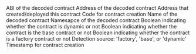 <ParamField path="abi">
ABI of the decoded contract
</ParamField>
<ParamField path="address">
Address of the decoded contract
</ParamField>
<ParamField path="from">
Address that created/deployed this contract
</ParamField>
<ParamField path="code">
Code for contract creation
</ParamField>
<ParamField path="name">
Name of the decoded contract
</ParamField>
<ParamField path="namespace">
Namesapce of the decoded contract
</ParamField>
<ParamField path="dynamic">
Boolean indicating whether the contract is dynamic or not
</ParamField>
<ParamField path="base">
Boolean indicating whether the contract is the base contract or not
</ParamField>
<ParamField path="factory">
Boolean indicating whether the contract is a factory contract or not
</ParamField>
<ParamField path="detection_source">
Detection source: &#x27;factory&#x27;, &#x27;base&#x27;, or &#x27;dynamic&#x27;
</ParamField>
<ParamField path="created_at">
Timestamp for contract creation
</ParamField>
